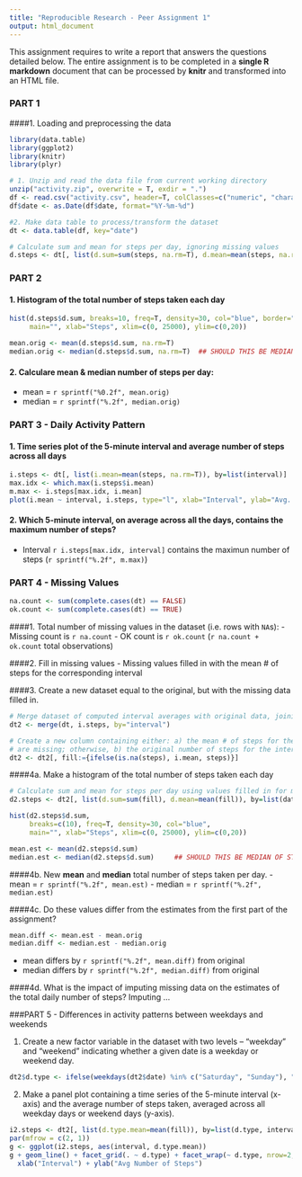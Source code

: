 ```yaml
---
title: "Reproducible Research - Peer Assignment 1"
output: html_document
---
```

This assignment requires to write a report that answers the questions detailed below. The entire assignment is to be completed in a **single R markdown** document that can be processed by **knitr** and transformed into an HTML file.

### PART 1
####1. Loading and preprocessing the data
```r
library(data.table)
library(ggplot2)
library(knitr)
library(plyr)
```

```r
# 1. Unzip and read the data file from current working directory
unzip("activity.zip", overwrite = T, exdir = ".")
df <- read.csv("activity.csv", header=T, colClasses=c("numeric", "character", "numeric"))
df$date <- as.Date(df$date, format="%Y-%m-%d")

#2. Make data table to process/transform the dataset
dt <- data.table(df, key="date")

# Calculate sum and mean for steps per day, ignoring missing values
d.steps <- dt[, list(d.sum=sum(steps, na.rm=T), d.mean=mean(steps, na.rm=T)), by=list(date)]
```

### PART 2
#### 1. Histogram of the total number of steps taken each day
```r
hist(d.steps$d.sum, breaks=10, freq=T, density=30, col="blue", border="grey",
     main="", xlab="Steps", xlim=c(0, 25000), ylim=c(0,20))
```

```r
mean.orig <- mean(d.steps$d.sum, na.rm=T)
median.orig <- median(d.steps$d.sum, na.rm=T)  ## SHOULD THIS BE MEDIAN OF STEPS???
```
#### 2. Calculare **mean** & **median** number of steps per day:
- mean = `r sprintf("%0.2f", mean.orig)`
- median = `r sprintf("%.2f", median.orig)`

###
### PART 3 - Daily Activity Pattern
#### 1. Time series plot of the 5-minute interval and average number of steps across all days
```r
i.steps <- dt[, list(i.mean=mean(steps, na.rm=T)), by=list(interval)]
max.idx <- which.max(i.steps$i.mean)
m.max <- i.steps[max.idx, i.mean]
plot(i.mean ~ interval, i.steps, type="l", xlab="Interval", ylab="Avg. Number of Steps")
```

#### 2. Which 5-minute interval, on average across all the days, contains the maximum number of steps?
- Interval `r i.steps[max.idx, interval]` contains the maximun number of steps (`r sprintf("%.2f", m.max)`)

### PART 4 - Missing Values
```r
na.count <- sum(complete.cases(dt) == FALSE)
ok.count <- sum(complete.cases(dt) == TRUE)
```
####1. Total number of missing values in the dataset (i.e. rows with `NA`s): 
- Missing count is `r na.count`
- OK count is `r ok.count` (`r na.count + ok.count` total observations)

####2. Fill in missing values
- Missing values filled in with the mean # of steps for the corresponding interval

####3. Create a new dataset equal to the original, but with the missing data filled in.

```r
# Merge dataset of computed interval averages with original data, joining by the interval
dt2 <- merge(dt, i.steps, by="interval")

# Create a new column containing either: a) the mean # of steps for the interval, when steps
# are missing; otherwise, b) the original number of steps for the interval
dt2 <- dt2[, fill:={ifelse(is.na(steps), i.mean, steps)}]
```

####4a. Make a histogram of the total number of steps taken each day
```r
# Calculate sum and mean for steps per day using values filled in for missing data
d2.steps <- dt2[, list(d.sum=sum(fill), d.mean=mean(fill)), by=list(date)]

hist(d2.steps$d.sum,
     breaks=c(10), freq=T, density=30, col="blue",
     main="", xlab="Steps", xlim=c(0, 25000), ylim=c(0,20))
```

```r
mean.est <- mean(d2.steps$d.sum)
median.est <- median(d2.steps$d.sum)     ## SHOULD THIS BE MEDIAN OF STEPS???
```
####4b. New **mean** and **median** total number of steps taken per day.
- mean = `r sprintf("%.2f", mean.est)`
- median = `r sprintf("%.2f", median.est)`

####4c. Do these values differ from the estimates from the first part of the assignment?
```r
mean.diff <- mean.est - mean.orig
median.diff <- median.est - median.orig
```
- mean differs by `r sprintf("%.2f", mean.diff)` from original
- median differs by `r sprintf("%.2f", median.diff)` from original

####4d. What is the impact of imputing missing data on the estimates of the total daily number of steps?
Imputing ...

###PART 5 - Differences in activity patterns between weekdays and weekends

1. Create a new factor variable in the dataset with two levels -- "weekday" and "weekend" indicating whether a given date is a weekday or weekend day.
```r
dt2$d.type <- ifelse(weekdays(dt2$date) %in% c("Saturday", "Sunday"), "weekend", "weekday")
```

2. Make a panel plot containing a time series of the 5-minute interval (x-axis) and the average number of steps taken, averaged across all weekday days or weekend days (y-axis).

```r
i2.steps <- dt2[, list(d.type.mean=mean(fill)), by=list(d.type, interval)]
par(mfrow = c(2, 1))
g <- ggplot(i2.steps, aes(interval, d.type.mean))
g + geom_line() + facet_grid(. ~ d.type) + facet_wrap(~ d.type, nrow=2, ncol=1) +
  xlab("Interval") + ylab("Avg Number of Steps")
```